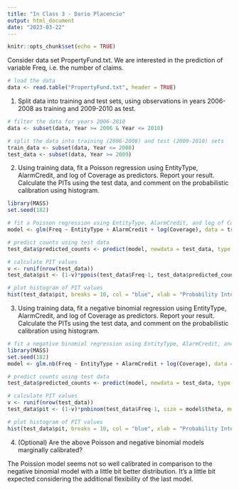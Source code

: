 ```yaml
---
title: "In Class 3 - Dario Placencio"
output: html_document
date: "2023-03-22"
---
```


```r
knitr::opts_chunk$set(echo = TRUE)
```

Consider data set PropertyFund.txt. We are interested in the prediction of variable Freq, i.e. the number of claims.

```r
# load the data
data <- read.table("PropertyFund.txt", header = TRUE)
```

1. Split data into training and test sets, using observations in years 2006-2008 as training and 2009-2010 as test.

```r
# filter the data for years 2006-2010
data <- subset(data, Year >= 2006 & Year <= 2010)

# split the data into training (2006-2008) and test (2009-2010) sets
train_data <- subset(data, Year <= 2008)
test_data <- subset(data, Year >= 2009)
```

2. Using training data, fit a Poisson regression using EntityType, AlarmCredit, and log of Coverage as predictors. Report your result. Calculate the PITs using the test data, and comment on the probabilistic calibration using histogram.

```r
library(MASS)
set.seed(182)

# fit a Poisson regression using EntityType, AlarmCredit, and log of Coverage as predictors
model <- glm(Freq ~ EntityType + AlarmCredit + log(Coverage), data = train_data, family = "poisson")

# predict counts using test data
test_data$predicted_counts <- predict(model, newdata = test_data, type = "response")

# calculate PIT values
v <- runif(nrow(test_data))
test_data$pit <- (1-v)*ppois(test_data$Freq-1, test_data$predicted_counts) + v*ppois(test_data$Freq, test_data$predicted_counts)

# plot histogram of PIT values
hist(test_data$pit, breaks = 10, col = "blue", xlab = "Probability Integral Transform (PIT)", main = "Histogram of PIT Values")
```

3. Using training data, fit a negative binomial regression using EntityType, AlarmCredit, and log of Coverage as predictors. Report your result. Calculate the PITs using the test data, and comment on the probabilistic calibration using histogram.

```r
# fit a negative binomial regression using EntityType, AlarmCredit, and log of Coverage as predictors
library(MASS)
set.seed(182)
model <- glm.nb(Freq ~ EntityType + AlarmCredit + log(Coverage), data = train_data)

# predict counts using test data
test_data$predicted_counts <- predict(model, newdata = test_data, type = "response")

# calculate PIT values
v <- runif(nrow(test_data))
test_data$pit <- (1-v)*pnbinom(test_data$Freq-1, size = model$theta, mu = test_data$predicted_counts) + v*pnbinom(test_data$Freq, size = model$theta, mu = test_data$predicted_counts)

# plot histogram of PIT values
hist(test_data$pit, breaks = 10, col = "blue", xlab = "Probability Integral Transform (PIT)", main = "Histogram of PIT Values")
```


4. (Optional) Are the above Poisson and negative binomial models marginally calibrated?

The Poission model seems not so well calibrated in comparison to the negative binomial model with a little bit better distribution. It's a little bit expected considering the additional flexibility of the last model.

